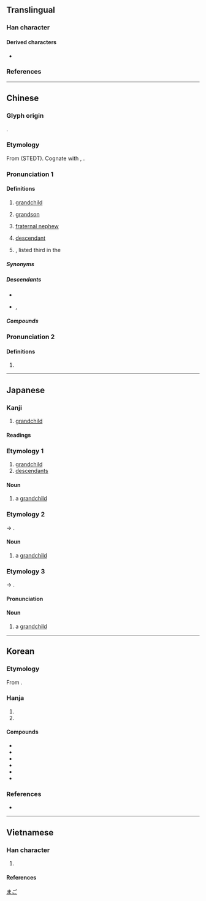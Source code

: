 {{also|孙}}
{{character info}}
==Translingual==

===Han character===
{{Han char|rn=39|rad=子|as=07|sn=10|four=12493|canj=NDHVF|ids=⿰子系}}

====Derived characters====
* {{l|mul|[[遜]], [[愻]], [[蓀]]}}

===References===
{{Han ref|kx=0279.230|dkj=06987|dj=0548.190|hdz=21016.050|uh=5B6B}}

----

==Chinese==
{{zh-forms|s=孙|alt=𡤾}}

===Glyph origin===
{{Han etym}}
{{Han compound|子|系|t1=son|t2=continue|ls=ic}}.
{{zh-wp|zh|yue|nan:sun}}

===Etymology===
From {{inh|zh|sit-pro|*sju(w)-n||grandchild}} (STEDT). Cognate with {{cog|brx|sou||grandchild}}, {{cog|kac|shu||grandchild}}.

===Pronunciation 1===
{{zh-pron
|m=sūn
|c=syun1
|c-t=lhun1
|h=pfs=sûn;gd=sun1
|j=sung1
|mb=só̤ng
|md=sŏng
|mn=sun/xmd,qzd,tw:sng/zz:suiⁿ
|mn_note=sng/suiⁿ - vernacular (surname); sun - literary (all senses, including surname, except in Zhangzhou)
|mn-t=sung1/seng1
|mn-t_note=seng1 - surname; sung1 - other senses
|w=1sen
|mc=y
|oc=y
|cat=n,pn
}}

====Definitions====
{{zh-hanzi}}

# [[grandchild]] {{zh-mw|c:個|c:粒}}
# {{lb|zh|literary|or|dialectal}} [[grandson]] {{zh-mw|c:個|c:粒}}
# {{lb|zh|chiefly|Min}} [[fraternal nephew]]
# [[descendant]]
# {{surname|zh}}, listed third in the ''{{w|Baijiaxing}}''
#: {{zh-x|^孫 ^中山|{{w|Sun Yat-sen|'''Sun''' Yat-sen}} (provisionally served as the first president of the Republic of China)}}

=====Synonyms=====
{{zh-dial|孫子}}
{{zh-dial|姪子}}

=====Descendants=====
* {{desc|bor=1|en|Sun|Suen}}
* {{desc|bor=1|tl|Suan}} {{qualifier|via Hokkien}}, {{l|tl|Soon}} {{qualifier|via Hokkien}}

=====Compounds=====
{{zh-der|孫臏|不肖子孫|亞馬孫河|仍孫|來孫|兒孫|內孫|公子王孫|公孫樹|參孫|叔孫|吃子孫飯|名落孫山|含飴弄孫|土行孫|外孫|外孫女|多子多孫|天孫|太孫|女孫|姪孫|嫡孫|嫡孫承重|子子孫孫|子孝孫賢|子孫|子孫桶|子孫滿堂|孝子慈孫|孝子賢孫|孫兒|孫女|孫女婿|孫子|孫子兵法|孫山之外|孫康映雪|孫悟空|孫晨稿席|孫枝|孫竹|孫絡|封祖蔭孫|徒子徒孫|徠孫|德流子孫|慈孫孝子|慶流子孫|打剌孫|承重孫|抱子弄孫|斷子絕孫|曾孫|桂子蘭孫|毓子孕孫|炎黃子孫|烏孫|燕啄皇孫|猞猁孫|猴孫王|玄孫|王孫|王孫公子|百子千孫|祖孫|竹孫|答剌孫|系孫|絕子絕孫|耳孫|落孫山|裝孫子|西姆孫線|詒厥孫謀|貽厥孫謀|適孫|重孫|重孫女|重孫媳|長孫|長孫媳|雲孫|龍孫|龍孫帝子|孫王營|公孫龍|孫炎|孫郎|孫卿|哀王孫|孫文學說|公孫龍子|公孫大娘|孫吳}}

===Pronunciation 2===
{{zh-pron
|m=xùn
|c=seon3
|mn=qz,tw,xm,zz:sùn
|dial=n
}}

====Definitions====
{{zh-hanzi}}

# {{zh-alt-form|遜}}

----

==Japanese==

===Kanji===
{{ja-kanji|grade=4|rs=子07}}

# [[grandchild]]

====Readings====
{{ja-readings
|goon=そん
|kanon=そん
|kun=まご-
|nanori=さね, ただ, ひこ, ひろ
}}

===Etymology 1===
{{ja-kanjitab|むまご|yomi=k|r=y}}
# [[grandchild]]
# [[descendants]]

====Noun====
{{ja-noun|むまご}}

# a [[grandchild]]

===Etymology 2===
{{ja-kanjitab|うまご|yomi=k|r=y}}
{{IPAchar|/mumaɡo/}} → {{IPAchar|/umaɡo/}}.

====Noun====
{{ja-noun|うまご}}

# a [[grandchild]]

===Etymology 3===
{{ja-kanjitab|まご|yomi=k|r=y}}
{{IPAchar|/umaɡo/}} → {{IPAchar|/maɡo/}}.

====Pronunciation====
{{ja-pron|acc=2|y=k|まご}}

====Noun====
{{ja-noun|まご}}

# a [[grandchild]]

[[Category:ja:Family|まご]]

----

==Korean==
{{ko-hanja-search}}

===Etymology===
From {{der|ko|ltc|-}} {{ltc-l|孫}}. {{hanja-hunmong|손|swon|天倫#상32A}}

===Hanja===
{{ko-hanja|손자|손}}

# {{hanja form of|손|[[grandchild]]}}
# {{hanja form of|손|{{surname|ko}}.}}

====Compounds====
{{der-top3|Compounds}}
* {{m|ko|손녀(孫女)}}
* {{m|ko|손자(孫子)}}
* {{m|ko|자손(子孫)}}
* {{m|ko|증손(曾孫)}}
* {{m|ko|후손(後孫)}}
* {{m|ko|현손(玄孫)}}
{{der-bottom}}

===References===
* {{R:hanjadoc|2496}}

----

==Vietnamese==

===Han character===
{{vi-readings|rs=子07
|hanviet=tôn-tchvtd;tdcntd;tdcndg, tốn-tchvtd
|phienthiet=
|nom= cháu-gdhn, tuôn-tdcndg
}}

# {{rfdef|vi}}

====References====
<references/>